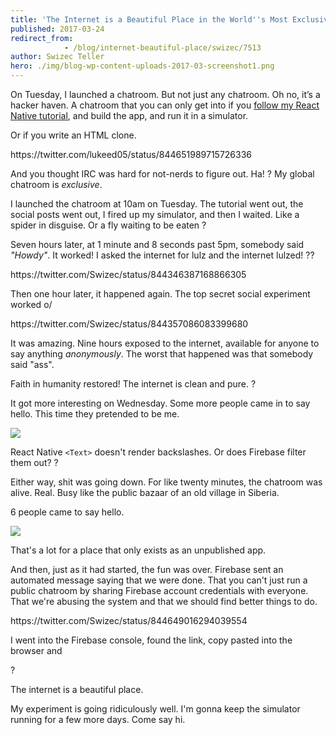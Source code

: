 ```yaml
---
title: 'The Internet is a Beautiful Place in the World''s Most Exclusive Chatroom'
published: 2017-03-24
redirect_from: 
            - /blog/internet-beautiful-place/swizec/7513
author: Swizec Teller
hero: ./img/blog-wp-content-uploads-2017-03-screenshot1.png
---
```

On Tuesday, I launched a chatroom. But not just any chatroom. Oh no, it’s a hacker haven. A chatroom that you can only get into if you [follow my React Native tutorial](http://school.shoutem.com/lectures/chat-app-firebase-redux-react-native/), and build the app, and run it in a simulator.



Or if you write an HTML clone.



https&#x3A;//twitter.com/lukeed05/status/844651989715726336



And you thought IRC was hard for not-nerds to figure out. Ha! ? My global chatroom is _exclusive_.



I launched the chatroom at 10am on Tuesday. The tutorial went out, the social posts went out, I fired up my simulator, and then I waited. Like a spider in disguise. Or a fly waiting to be eaten ?



Seven hours later, at 1 minute and 8 seconds past 5pm, somebody said _"Howdy"_. It worked! I asked the internet for lulz and the internet lulzed! ??



https&#x3A;//twitter.com/Swizec/status/844346387168866305



Then one hour later, it happened again. The top secret social experiment worked o/



https&#x3A;//twitter.com/Swizec/status/844357086083399680



It was amazing. Nine hours exposed to the internet, available for anyone to say anything _anonymously_. The worst that happened was that somebody said "ass".



Faith in humanity restored! The internet is clean and pure. ?



It got more interesting on Wednesday. Some more people came in to say hello. This time they pretended to be me.



![](./img/blog-wp-content-uploads-2017-03-screenshot1.png)



React Native `<Text>` doesn't render backslashes. Or does Firebase filter them out? ?



Either way, shit was going down. For like twenty minutes, the chatroom was alive. Real. Busy like the public bazaar of an old village in Siberia.



6 people came to say hello.



![](./img/blog-wp-content-uploads-2017-03-users-screenshot.png)



That's a lot for a place that only exists as an unpublished app.



And then, just as it had started, the fun was over. Firebase sent an automated message saying that we were done. That you can't just run a public chatroom by sharing Firebase account credentials with everyone. That we're abusing the system and that we should find better things to do.



https&#x3A;//twitter.com/Swizec/status/844649016294039554



I went into the Firebase console, found the link, copy pasted into the browser and





?



The internet is a beautiful place.



My experiment is going ridiculously well. I'm gonna keep the simulator running for a few more days. Come say hi.
